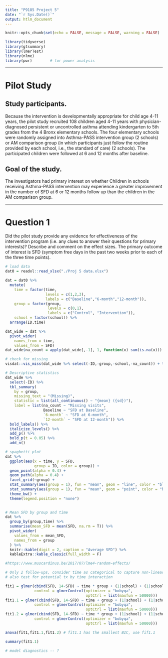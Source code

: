 ```yaml
---
title: "P9185 Project 5"
date: "`r Sys.Date()`"
output: htlm_document
---
```


```r
knitr::opts_chunk$set(echo = FALSE, message = FALSE, warning = FALSE)

library(tidyverse)
library(gtsummary)
library(lmerTest)
library(nlme)
library(pwr)        # for power analysis 
```

---

# Pilot Study

## Study participants. 

Because the intervention is developmentally appropriate for child age 4-11 years, the pilot study recruited 108 children aged 4-11 years with physician-diagnosed persistent or uncontrolled asthma attending kindergarten to 5th grades from the 4 Bronx elementary schools. The four elementary schools were randomly assigned into Asthma-PASS intervention group (2 schools) or AM comparison group (in which participants just follow the routine provided by each school, i.e., the standard of care) (2 schools). The participated children were followed at 6 and 12 months after baseline.

## Goal of the study. 

The investigators had primary interest on whether Children in schools receiving Asthma-PASS intervention may experience a greater improvement in the number of SFD at 6 or 12 months follow up than the children in the AM comparison group. 

--- 

# Question 1

Did the pilot study provide any evidence for effectiveness of the intervention program (i.e. any clues to answer their questions for primary interests)? Describe and comment on the effect sizes. The primary outcome of interest is SFD (symptom free days in the past two weeks prior to each of the three time points).


```r
# load data
dat0 = readxl::read_xlsx("./Proj 5 data.xlsx")

dat = dat0 %>% 
  mutate(
    time = factor(time, 
                  levels = c(1,2,3),
                  labels = c("Baseline","6-month","12-month")),
    group = factor(group, 
                   levels = c(0,1), 
                   labels = c("Control", "Intervention")),
    school = factor(school)) %>% 
  arrange(ID,time)

dat_wide = dat %>% 
  pivot_wider(
    names_from = time,
    values_from = SFD)
dat_wide$na_count = apply(dat_wide[,-1], 1, function(x) sum(is.na(x)))
```

```r
# check for missing 
visdat::vis_miss(dat_wide %>% select(-ID,-group,-school,-na_count)) + theme(axis.text.x = element_text(angle = 45))
```

```r
# Descriptive statistics
dat_wide %>% 
  select(-ID) %>% 
  tbl_summary(
    by = group,
    missing_text = "(Missing)",
    statistic = list(all_continuous() ~ "{mean} ({sd})"),
    label = list(na_count ~ "Missing visits",
                 Baseline ~ "SFD at Baseline",
                 `6-month` ~ "SFD at 6-month",
                 `12-month` ~ "SFD at 12-month")) %>% 
  bold_labels() %>% 
  italicize_levels() %>% 
  add_p() %>% 
  bold_p(t = 0.05) %>% 
  add_n() 
```

```r
# spaghetti plot 
dat %>% 
  ggplot(aes(x = time, y = SFD, 
             group = ID, color = group)) + 
  geom_point(alpha = 0.4) + 
  geom_path(alpha = 0.4) + 
  facet_grid(~group) +  
  stat_summary(aes(group = 1), fun = "mean", geom = "line", color = "black") + 
  stat_summary(aes(group = 1), fun = "mean", geom = "point", color = "black", size = 3, shape = 4) + 
  theme_bw() + 
  theme(legend.position = "none")
  

# Mean SFD by group and time
dat %>% 
  group_by(group,time) %>% 
  summarise(mean_SFD = mean(SFD, na.rm = T)) %>% 
  pivot_wider(
    values_from = mean_SFD,
    names_from = group
  ) %>% 
  knitr::kable(digit = 2, caption = "Average SFD") %>% 
  kableExtra::kable_classic(full_width = F)
```



```r
#https://www.muscardinus.be/2017/07/lme4-random-effects/ 

# Only 2 follow-ups, consider time as categorical to capture non-linear trend
# also test for potential tx by time interaction 

fit1 = glmer(cbind(SFD, 14-SFD) ~ time * group + (1|school) + (1|school:ID), binomial(link = "logit"), data = dat, 
             control = glmerControl(optimizer = "bobyqa", 
                                    optCtrl = list(maxfun = 50000)))
fit1.1 = glmer(cbind(SFD, 14-SFD) ~ time + group + (1|school) + (1|school:ID) + (1|school:ID:time), binomial(link = "logit"), data = dat, 
             control = glmerControl(optimizer = "bobyqa", 
                                    optCtrl = list(maxfun = 50000)))
fit1.2 = glmer(cbind(SFD, 14-SFD) ~ time * group + (1|school) + (1|school:ID) + (1|time), binomial(link = "logit"), data = dat, 
             control = glmerControl(optimizer = "bobyqa", 
                                    optCtrl = list(maxfun = 50000)))

anova(fit1,fit1.1,fit1.2) # fit1.1 has the smallest BIC, use fif1.1

summary(fit1.1)

# model diagnostics -- ?

```


